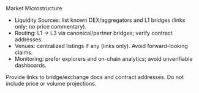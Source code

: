 <!-- markdownlint-disable MD041 -->


<Section>
  <AnimatedHeading as='h1'>Market Microstructure</AnimatedHeading>
  <ul className='list-disc pl-6 mt-2'>
    <li>
      Liquidity Sources: list known DEX/aggregators and L1 bridges (links only; no price
      commentary).
    </li>
    <li>Routing: L1 → L3 via canonical/partner bridges; verify contract addresses.</li>
    <li>Venues: centralized listings if any (links only). Avoid forward-looking claims.</li>
    <li>Monitoring: prefer explorers and on-chain analytics; avoid unverifiable dashboards.</li>
  </ul>
  <Callout type='note' className='mt-3'>
    Provide links to bridge/exchange docs and contract addresses. Do not include price or volume
    projections.
  </Callout>
</Section>
